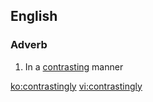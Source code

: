 ==English==

===Adverb===
{{en-adv}}

# In a [[contrasting]] manner

[[ko:contrastingly]]
[[vi:contrastingly]]